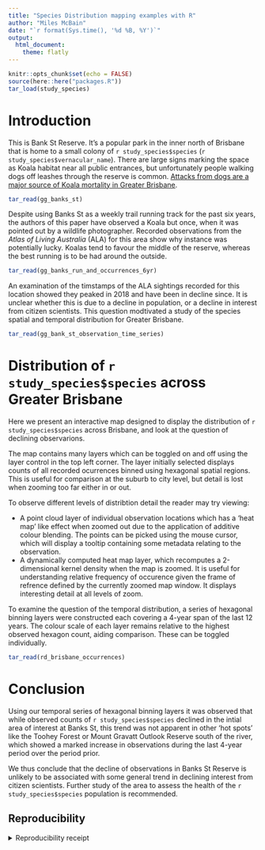 ```yaml
---
title: "Species Distribution mapping examples with R"
author: "Miles McBain"
date: "`r format(Sys.time(), '%d %B, %Y')`"
output:
  html_document:
    theme: flatly
---
```



```r
knitr::opts_chunk$set(echo = FALSE)
source(here::here("packages.R"))
tar_load(study_species)
```


# Introduction

This is Bank St Reserve. It's a popular park in the inner north of Brisbane that
is home to a small colony of `r study_species$species` (`r study_species$vernacular_name`).
There are large signs marking the space as Koala habitat near all public entrances, but unfortunately people walking dogs
off leashes through the reserve is common. [Attacks from dogs are a major source
of Koala mortality in Greater Brisbane](https://environment.desi.qld.gov.au/wildlife/animals/living-with/koalas/threats).

```r
tar_read(gg_banks_st)
```

Despite using Banks St as a weekly trail running track for the past six
years, the authors of this paper have observed a Koala but once, when it was pointed out by a
wildlife photographer. Recorded observations from the _Atlas of Living
Australia_ (ALA) for this area show why instance was potentially lucky. Koalas tend to
favour the middle of the reserve, whereas the best running is to be had around
the outside.

```r
tar_read(gg_banks_run_and_occurrences_6yr)
```

An examination of the timstamps of the ALA sightings recorded for this location
showed they peaked in 2018 and have been in decline since. It is unclear whether
this is due to a decline in population, or a decline in interest from citizen
scientists. This question modtivated a study of the species spatial and temporal
distribution for Greater Brisbane.

```r
tar_read(gg_bank_st_observation_time_series)
```

# Distribution of `r study_species$species` across Greater Brisbane

Here we present an interactive map designed to display the distribution of
`r study_species$species` across Brisbane, and look at the question of declining observarions.

The map contains many layers which can be toggled on and off using the layer control
in the top left corner. The layer initially selected displays counts of all
recorded ocurrences binned using hexagonal spatial regions. This is useful for
comparison at the suburb to city level, but detail is lost when zooming too far
either in or out.

To observe different levels of distribtion detail the reader may try viewing:

  - A point cloud layer of individual observation locations which has a 'heat
    map' like effect when zoomed out due to the application of additive colour
    blending. The points can be picked using the mouse cursor, which will
    display a tooltip containing some metadata relating to the observation.
  - A dynamically computed heat map layer, which recomputes a 2-dimensional
    kernel density when the map is zoomed. It is useful for understanding relative
    frequency of occurence given the frame of refrence defined by the currently
    zoomed map window. It displays interesting detail at all levels of zoom.

To examine the question of the temporal distribution, a series of hexagonal
binning layers were constructed each covering a 4-year span of the last 12
years. The colour scale of each layer remains relative to the highest observed hexagon
count, aiding comparison. These can be toggled individually.

```r
tar_read(rd_brisbane_occurrences)
```

# Conclusion

Using our temporal series of hexagonal binning layers it was observed that while
observed counts of `r study_species$species` declined in the intial area of
interest at Banks St, this trend was not apparent in other 'hot spots' like the
Toohey Forest or Mount Gravatt Outlook Reserve south of the river, which showed
a marked increase in observations during the last 4-year period over the period prior.

We thus conclude that the decline of observations in Banks St Reserve is
unlikely to be associated with some general trend in declining interest from
citizen scientists. Further study of the area to assess the health of the `r study_species$species`
population is recommended.

## Reproducibility

<details><summary>Reproducibility receipt</summary>

```r
## datetime
Sys.time()

## repository
if(requireNamespace('git2r', quietly = TRUE)) {
  git2r::repository()
} else {
  c(
    system2("git", args = c("log", "--name-status", "-1"), stdout = TRUE),
    system2("git", args = c("remote", "-v"), stdout = TRUE)
  )
}

## session info
sessionInfo()
```

</details>
